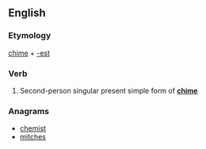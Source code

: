 ==English==

===Etymology===
[[chime]] + [[-est]]

===Verb===
{{en-verb form}}

# {{context|archaic}} Second-person singular present simple form of '''[[chime]]'''

===Anagrams===
* [[chemist#English|chemist]]
* [[mitches#English|mitches]]